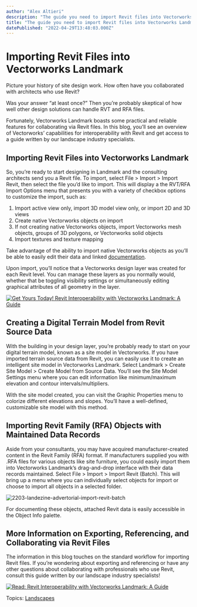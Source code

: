 ```yaml
---
author: "Alex Altieri"
description: "The guide you need to import Revit files into Vectorworks Landmark for collaborative site design."
title: "The guide you need to import Revit files into Vectorworks Landmark for collaborative site design." 
datePublished: "2022-04-29T13:48:03.000Z"
---
```

# Importing Revit Files into Vectorworks Landmark

Picture your history of site design work. How often have you collaborated with architects who use Revit?

Was your answer “at least once?” Then you’re probably skeptical of how well other design solutions can handle RVT and RFA files.

Fortunately, Vectorworks Landmark boasts some practical and reliable features for collaborating via Revit files. In this blog, you’ll see an overview of Vectorworks’ capabilities for interoperability with Revit and get access to a guide written by our landscape industry specialists.

## Importing Revit Files into Vectorworks Landmark

So, you’re ready to start designing in Landmark and the consulting architects send you a Revit file. To import, select File > Import > Import Revit, then select the file you’d like to import. This will display a the RVT/RFA Import Options menu that presents you with a variety of checkbox options to customize the import, such as: 

1. Import active view only, import 3D model view only, or import 2D and 3D views
2. Create native Vectorworks objects on import
3. If not creating native Vectorworks objects, import Vectorworks mesh objects, groups of 3D polygons, or Vectorworks solid objects
4. Import textures and texture mapping

Take advantage of the ability to import native Vectorworks objects as you’ll be able to easily edit their data and linked [documentation](../../../net/vectorworks/blog/tutorial-series-documentation.html).

Upon import, you’ll notice that a Vectorworks design layer was created for each Revit level. You can manage these layers as you normally would, whether that be toggling visibility settings or simultaneously editing graphical attributes of all geometry in the layer.

[![Get Yours Today! Revit Interoperability with Vectorworks Landmark: A Guide](https://no-cache.hubspot.com/cta/default/3018241/cd01326f-23e6-4613-af60-e3e432a62e3f.png)](https://cta-redirect.hubspot.com/cta/redirect/3018241/cd01326f-23e6-4613-af60-e3e432a62e3f) 

## Creating a Digital Terrain Model from Revit Source Data

With the building in your design layer, you’re probably ready to start on your digital terrain model, known as a site model in Vectorworks. If you have imported terrain source data from Revit, you can easily use it to create an intelligent site model in Vectorworks Landmark. Select Landmark > Create Site Model > Create Model from Source Data. You’ll see the Site Model Settings menu where you can edit information like minimum/maximum elevation and contour intervals/multipliers.

 With the site model created, you can visit the Graphic Properties menu to colorize different elevations and slopes. You’ll have a well-defined, customizable site model with this method.

## Importing Revit Family (RFA) Objects with Maintained Data Records

Aside from your consultants, you may have acquired manufacturer-created content in the Revit Family (RFA) format. If manufacturers supplied you with .RFA files for various objects like site furniture, you could easily import them into Vectorworks Landmark’s drag-and-drop interface with their data records maintained. Select File > Import > Import Revit (Batch). This will bring up a menu where you can individually select objects for import or choose to import all objects in a selected folder.

![2203-landezine-advertorial-import-revit-batch](https://blog.vectorworks.net/hs-fs/hubfs/Blog%20Images/2022%20PVW%20Images/04_Importing%20Revit%20to%20Landmark/2203-landezine-advertorial-import-revit-batch.jpg?width=700&name=2203-landezine-advertorial-import-revit-batch.jpg)

For documenting these objects, attached Revit data is easily accessible in the Object Info palette.

## More Information on Exporting, Referencing, and Collaborating via Revit Files

The information in this blog touches on the standard workflow for importing Revit files. If you’re wondering about exporting and referencing or have any other questions about collaborating with professionals who use Revit, consult this guide written by our landscape industry specialists!

[![Read: Revit Interoperability with Vectorworks Landmark: A Guide](https://no-cache.hubspot.com/cta/default/3018241/c68a76aa-774c-4ff8-9f9b-b82d84e7907c.png)](https://cta-redirect.hubspot.com/cta/redirect/3018241/c68a76aa-774c-4ff8-9f9b-b82d84e7907c) 

 Topics: [Landscapes](https://blog.vectorworks.net/topic/landscapes) 

 